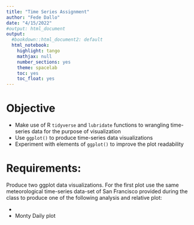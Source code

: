 ```yaml
---
title: "Time Series Assignment"
author: "Fede Dallo"
date: "4/15/2022"
#output: html_document
output:
  #bookdown::html_document2: default
  html_notebook:
    highlight: tango
    mathjax: null
    number_sections: yes
    theme: spacelab
    toc: yes
    toc_float: yes
---
```


# Objective

- Make use of R `tidyverse` and `lubridate` functions to wrangling time-series data for the purpose of visualization
- Use `ggplot()` to produce time-series data visualizations
- Experiment with elements of `ggplot()` to improve the plot readability

# Requirements:

Produce two ggplot data visualizations. For the first plot use the same meteorological time-series data-set of San Francisco provided during the class to produce one of the following analysis and relative plot: 

-  
- Monty
Daily plot
















